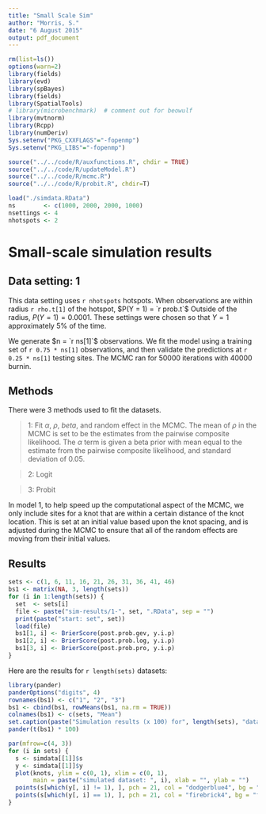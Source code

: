 ```yaml
---
title: "Small Scale Sim"
author: "Morris, S."
date: "6 August 2015"
output: pdf_document
---
```

```r
rm(list=ls())
options(warn=2)
library(fields)
library(evd)
library(spBayes)
library(fields)
library(SpatialTools)
# library(microbenchmark)  # comment out for beowulf
library(mvtnorm)
library(Rcpp)
library(numDeriv)
Sys.setenv("PKG_CXXFLAGS"="-fopenmp")
Sys.setenv("PKG_LIBS"="-fopenmp")

source("../../code/R/auxfunctions.R", chdir = TRUE)
source("../../code/R/updateModel.R")
source("../../code/R/mcmc.R")
source("../../code/R/probit.R", chdir=T)

load("./simdata.RData")
ns        <- c(1000, 2000, 2000, 1000)
nsettings <- 4
nhotspots <- 2
```

# Small-scale simulation results

## Data setting: 1

This data setting uses `r nhotspots` hotspots.
When observations are within radius `r rho.t[1]` of the hotspot, $P(Y = 1) = `r prob.t`$
Outside of the radius, $P(Y = 1) = 0.0001$.
These settings were chosen so that $Y = 1$ approximately 5% of the time.

We generate $n = `r ns[1]`$ observations.
We fit the model using a training set of `r 0.75 * ns[1]` observations, and then validate the predictions at `r 0.25 * ns[1]` testing sites.
The MCMC ran for 50000 iterations with 40000 burnin.

## Methods

There were 3 methods used to fit the datasets.

> 1: Fit $\alpha$, $\rho$, $beta$, and random effect in the MCMC. The mean of $\rho$ in the MCMC is set to be the estimates from the pairwise composite likelihood. The $\alpha$ term is given a beta prior with mean equal to the estimate from the pairwise composite likelihood, and standard deviation of 0.05.

> 2: Logit

> 3: Probit

In model 1, to help speed up the computational aspect of the MCMC, we only include sites for a knot that are within a certain distance of the knot location.
This is set at an initial value based upon the knot spacing, and is adjusted during the MCMC to ensure that all of the random effects are moving from their initial values.

\newpage

## Results 

```r
sets <- c(1, 6, 11, 16, 21, 26, 31, 36, 41, 46)
bs1 <- matrix(NA, 3, length(sets))
for (i in 1:length(sets)) {
  set  <- sets[i]
  file <- paste("sim-results/1-", set, ".RData", sep = "")
  print(paste("start: set", set))
  load(file)
  bs1[1, i] <- BrierScore(post.prob.gev, y.i.p)
  bs1[2, i] <- BrierScore(post.prob.log, y.i.p)
  bs1[3, i] <- BrierScore(post.prob.pro, y.i.p)
}
```

Here are the results for `r length(sets)` datasets:

\scriptsize
```r
library(pander)
panderOptions("digits", 4)
rownames(bs1) <- c("1", "2", "3")
bs1 <- cbind(bs1, rowMeans(bs1, na.rm = TRUE))
colnames(bs1) <- c(sets, "Mean")
set.caption(paste("Simulation results (x 100) for", length(sets), "datasets"))
pander(t(bs1) * 100)
```

\normalsize

\newpage

```r
par(mfrow=c(4, 3))
for (i in sets) {
  s <- simdata[[1]]$s
  y <- simdata[[1]]$y
  plot(knots, ylim = c(0, 1), xlim = c(0, 1), 
       main = paste("simulated dataset: ", i), xlab = "", ylab = "")
  points(s[which(y[, i] != 1), ], pch = 21, col = "dodgerblue4", bg = "dodgerblue1")
  points(s[which(y[, i] == 1), ], pch = 21, col = "firebrick4", bg = "firebrick1")
}
```